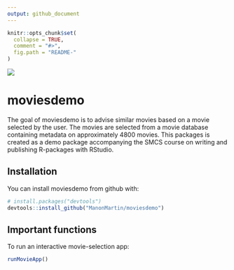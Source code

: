 ```yaml
---
output: github_document
---
```


<!-- README.md is generated from README.Rmd. Please edit that file -->

```r
knitr::opts_chunk$set(
  collapse = TRUE,
  comment = "#>",
  fig.path = "README-"
)
```

![](inst/pictures/logo.png)

# moviesdemo

The goal of moviesdemo is to advise similar movies based on a movie selected by the user. The movies are selected from a movie database containing metadata on approximately 4800 movies. This packages is created as a demo package accompanying the SMCS course on writing and publishing R-packages with RStudio.


## Installation

You can install moviesdemo from github with:

```r
# install.packages("devtools")
devtools::install_github("ManonMartin/moviesdemo")
```

## Important functions

To run an interactive movie-selection app:

```r
runMovieApp()
```
